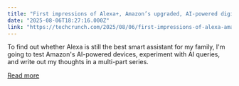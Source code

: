 ```yaml
---
title: "First impressions of Alexa+, Amazon’s upgraded, AI-powered digital assistant"
date: "2025-08-06T18:27:16.000Z"
link: "https://techcrunch.com/2025/08/06/first-impressions-of-alexa-amazons-upgraded-ai-powered-digital-assistant/"
---
```


To find out whether Alexa is still the best smart assistant for my family, I'm going to test Amazon's AI-powered devices, experiment with AI queries, and write out my thoughts in a multi-part series.

[Read more](https://techcrunch.com/2025/08/06/first-impressions-of-alexa-amazons-upgraded-ai-powered-digital-assistant/)
